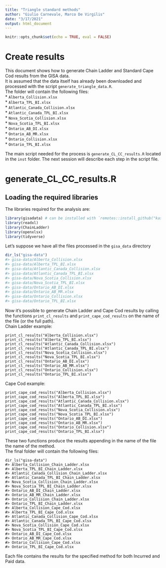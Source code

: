 ```yaml
---
title: "Triangle standard methods"
author: "Giulio Carnevale, Marco De Virgilis"
date: "3/17/2021"
output: html_document
---
```


```r
knitr::opts_chunk$set(echo = TRUE, eval = FALSE)
```

# Create results

This document shows how to generate Chain Ladder and Standard Cape Cod results from the GISA data.    
It is assumed that the data itself has already been downloaded and processed with the script `generate_triangle_data.R`.  
The folder will contain the following files:    
  * `Alberta_Collision.xlsx`  
  * `Alberta_TPL_BI.xlsx`  
  * `Atlantic_Canada_Collision.xlsx`  
  * `Atlantic_Canada_TPL_BI.xlsx`  
  * `Nova_Scotia_Collision.xlsx`  
  * `Nova_Scotia_TPL_BI.xlsx`  
  * `Ontario_AB_DI.xlsx`  
  * `Ontario_AB_MR.xlsx`  
  * `Ontario_Collision.xlsx`  
  * `Ontario_TPL_BI.xlsx`  


The main script needed for the process is `generate_CL_CC_results.R` located in the `inst` folder. The next session will describe each step in the script file.

# generate_CL_CC_results.R

## Loading the required libraries

The libraries required for the analysis are:

```r
library(gisadata) # can be installed with `remotes::install_github("kasaai/gisadata")`
library(readxl)
library(ChainLadder)
library(openxlsx)
library(tidyverse)

```

Let's suppose we have all the files processed in the `gisa_data` directory
```r
dir_ls("gisa-data")
#> gisa-data/Alberta_Collision.xlsx  
#> gisa-data/Alberta_TPL_BI.xlsx  
#> gisa-data/Atlantic_Canada_Collision.xlsx
#> gisa-data/Atlantic_Canada_TPL_BI.xlsx 
#> gisa-data/Nova_Scotia_Collision.xlsx 
#> gisa-data/Nova_Scotia_TPL_BI.xlsx 
#> gisa-data/Ontario_AB_DI.xlsx
#> gisa-data/Ontario_AB_MR.xlsx
#> gisa-data/Ontario_Collision.xlsx  
#> gisa-data/Ontario_TPL_BI.xlsx          
```
Now it's possible to generate Chain Ladder and Cape Cod results by calling the functions `print_cl_results` and `print_cape_cod_results` on the name of the file (or the full path).  
Chain Ladder example:  
```Chain
print_cl_results("Alberta_Collision.xlsx")
print_cl_results("Alberta_TPL_BI.xlsx")
print_cl_results("Atlantic_Canada_Collision.xlsx")
print_cl_results("Atlantic_Canada_TPL_BI.xlsx")
print_cl_results("Nova_Scotia_Collision.xlsx")
print_cl_results("Nova_Scotia_TPL_BI.xlsx")
print_cl_results("Ontario_AB_DI.xlsx")
print_cl_results("Ontario_AB_MR.xlsx")
print_cl_results("Ontario_Collision.xlsx")
print_cl_results("Ontario_TPL_BI.xlsx")
```

Cape Cod example:  
```Cape
print_cape_cod_results("Alberta_Collision.xlsx")
print_cape_cod_results("Alberta_TPL_BI.xlsx")
print_cape_cod_results("Atlantic_Canada_Collision.xlsx")
print_cape_cod_results("Atlantic_Canada_TPL_BI.xlsx")
print_cape_cod_results("Nova_Scotia_Collision.xlsx")
print_cape_cod_results("Nova_Scotia_TPL_BI.xlsx")
print_cape_cod_results("Ontario_AB_DI.xlsx")
print_cape_cod_results("Ontario_AB_MR.xlsx")
print_cape_cod_results("Ontario_Collision.xlsx")
print_cape_cod_results("Ontario_TPL_BI.xlsx")      
```

These two functions produce the results appending in the name of the file the name of the method.  
The final folder will contain the following files:  

```final
dir_ls("gisa-data")
#> Alberta_Collision_Chain_Ladder.xlsx
#> Alberta_TPL_BI_Chain_Ladder.xlsx
#> Atlantic_Canada_Collision_Chain_Ladder.xlsx
#> Atlantic_Canada_TPL_BI_Chain_Ladder.xlsx
#> Nova_Scotia_Collision_Chain_Ladder.xlsx
#> Nova_Scotia_TPL_BI_Chain_Ladder.xlsx
#> Ontario_AB_DI_Chain_Ladder.xlsx
#> Ontario_AB_MR_Chain_Ladder.xlsx
#> Ontario_Collision_Chain_Ladder.xlsx
#> Ontario_TPL_BI_Chain_Ladder.xlsx
#> Alberta_Collision_Cape_Cod.xlsx
#> Alberta_TPL_BI_Cape_Cod.xlsx
#> Atlantic_Canada_Collision_Cape_Cod.xlsx
#> Atlantic_Canada_TPL_BI_Cape_Cod.xlsx
#> Nova_Scotia_Collision_Cape_Cod.xlsx
#> Nova_Scotia_TPL_BI_Cape_Cod.xlsx
#> Ontario_AB_DI_Cape_Cod.xlsx
#> Ontario_AB_MR_Cape_Cod.xlsx
#> Ontario_Collision_Cape_Cod.xlsx
#> Ontario_TPL_BI_Cape_Cod.xlsx
```

Each file contains the results for the specified method for both Incurred and Paid data.
